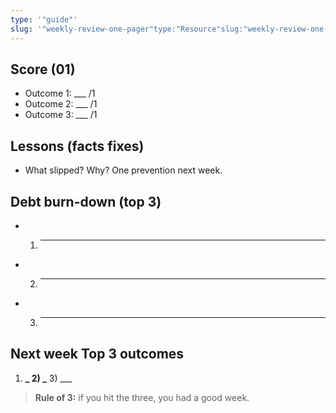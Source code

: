 ```yaml
---
type: '"guide"'
slug: '"weekly-review-one-pager"type:"Resource"slug:"weekly-review-one-pager"readTime:""'
---
```


## Score (01)

- Outcome 1: \_\_\_ /1
- Outcome 2: \_\_\_ /1
- Outcome 3: \_\_\_ /1

## Lessons (facts fixes)

- What slipped? Why? One prevention next week.

## Debt burn-down (top 3)

- 1. ***
- 2. ***
- 3. ***

## Next week Top 3 outcomes

1. **_ 2) _** 3) \_\_\_

> **Rule of 3:** if you hit the three, you had a good week.
